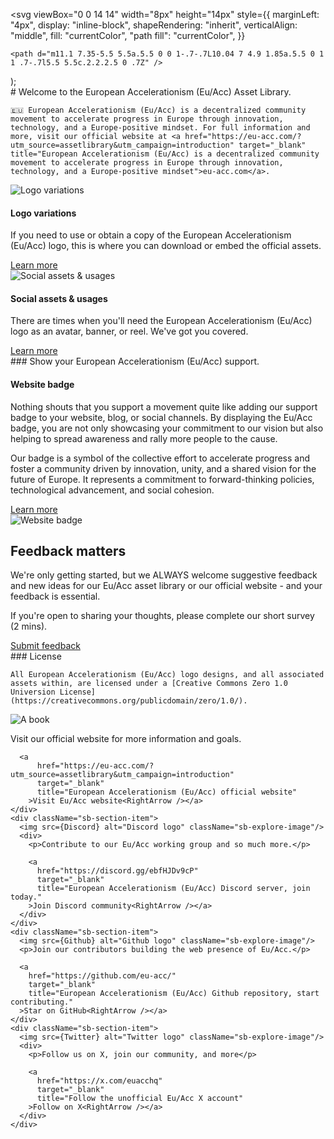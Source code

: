 

  <svg
    viewBox="0 0 14 14"
    width="8px"
    height="14px"
    style={{
      marginLeft: "4px",
      display: "inline-block",
      shapeRendering: "inherit",
      verticalAlign: "middle",
      fill: "currentColor",
      "path fill": "currentColor",
    }}
  >
    <path d="m11.1 7.35-5.5 5.5a.5.5 0 0 1-.7-.7L10.04 7 4.9 1.85a.5.5 0 1 1 .7-.7l5.5 5.5c.2.2.2.5 0 .7Z" />
  </svg>
);

<Meta title="Introduction" />

<div className="sb-container">
  <div className='sb-section-title'>
    # Welcome to the European Accelerationism (Eu/Acc) Asset Library.

    🇪🇺 European Accelerationism (Eu/Acc) is a decentralized community movement to accelerate progress in Europe through innovation, technology, and a Europe-positive mindset. For full information and more, visit our official website at <a href="https://eu-acc.com/?utm_source=assetlibrary&utm_campaign=introduction" target="_blank" title="European Accelerationism (Eu/Acc) is a decentralized community movement to accelerate progress in Europe through innovation, technology, and a Europe-positive mindset">eu-acc.com</a>.
  </div>
  <div className="sb-section">
    <div className="sb-section-item">
      <img
        src={Logos}
        alt="Logo variations"
      />
      <h4 className="sb-section-item-heading">Logo variations</h4>
      <p className="sb-section-item-paragraph">If you need to use or obtain a copy of the European Accelerationism (Eu/Acc) logo, this is where you can download or embed the official assets.</p>
      <a
        href="/?path=/docs/asset-library-logo--docs"
      >Learn more<RightArrow /></a>
    </div>
    <div className="sb-section-item">
      <img
        src={Social}
        alt="Social assets & usages"
      />
      <h4 className="sb-section-item-heading">Social assets & usages</h4>
      <p className="sb-section-item-paragraph">There are times when you'll need the European Accelerationism (Eu/Acc) logo as an avatar, banner, or reel. We've got you covered.</p>
      <a
        href="https://storybook.js.org/docs/writing-stories/decorators/?renderer=vue#context-for-mocking"
      >Learn more<RightArrow /></a>
    </div>
  </div>
</div>
<div className="sb-container">
  <div className='sb-section-title'>
    ### Show your European Accelerationism (Eu/Acc) support.
  </div>

  <div className="sb-section">
    <div className="sb-features-grid">
      <div className="sb-grid-item">
        <h4 className="sb-section-item-heading">Website badge</h4>
        <p className="sb-section-item-paragraph">Nothing shouts that you support a movement quite like adding our support badge to your website, blog, or social channels. By displaying the Eu/Acc badge, you are not only showcasing your commitment to our vision but also helping to spread awareness and rally more people to the cause.</p>
        <p className="sb-section-item-paragraph">Our badge is a symbol of the collective effort to accelerate progress and foster a community driven by innovation, unity, and a shared vision for the future of Europe. It represents a commitment to forward-thinking policies, technological advancement, and social cohesion.</p>
        <a
          href="/?path=/docs/asset-library-badge--docs"
        >Learn more<RightArrow /></a>
      </div>
      <div className="sb-grid-item">
        <img src={Website} alt="Website badge" />
      </div>
    </div>
  </div>
</div>
<div className='sb-addon'>
  <div className='sb-addon-text'>
    <h2>Feedback matters</h2>
    <p className="sb-section-item-paragraph">We're only getting started, but we ALWAYS welcome suggestive feedback and new ideas for our Eu/Acc asset library or our official website - and your feedback is essential.</p>
    <p className="sb-section-item-paragraph">If you're open to sharing your thoughts, please complete our short survey (2 mins).</p>
    <a
        href="https://forms.gle/fiadxd9oxTcnXWAN6"
        target="_blank"
        titl="Submit feedback for Eu/Acc"
      >Submit feedback<RightArrow /></a>
  </div>
</div>
<div className="sb-container">
  <div className='sb-section-title'>
    ### License

    All European Accelerationism (Eu/Acc) logo designs, and all associated assets within, are licensed under a [Creative Commons Zero 1.0 Universion License](https://creativecommons.org/publicdomain/zero/1.0/).
  </div>
</div>

<div className="sb-section sb-socials">
    <div className="sb-section-item">
      <img src={Tutorials} alt="A book" className="sb-explore-image"/>
      <p>Visit our official website for more information and goals.</p>  

      <a
          href="https://eu-acc.com/?utm_source=assetlibrary&utm_campaign=introduction"
          target="_blank"
          title="European Accelerationism (Eu/Acc) official website"
        >Visit Eu/Acc website<RightArrow /></a>
    </div>
    <div className="sb-section-item">
      <img src={Discord} alt="Discord logo" className="sb-explore-image"/>
      <div>
        <p>Contribute to our Eu/Acc working group and so much more.</p>

        <a
          href="https://discord.gg/ebfHJDv9cP"
          target="_blank"
          title="European Accelerationism (Eu/Acc) Discord server, join today."
        >Join Discord community<RightArrow /></a>
      </div>
    </div>
    <div className="sb-section-item">
      <img src={Github} alt="Github logo" className="sb-explore-image"/>
      <p>Join our contributors building the web presence of Eu/Acc.</p>

      <a
        href="https://github.com/eu-acc/"
        target="_blank"
        title="European Accelerationism (Eu/Acc) Github repository, start contributing."
      >Star on GitHub<RightArrow /></a>
    </div>
    <div className="sb-section-item">
      <img src={Twitter} alt="Twitter logo" className="sb-explore-image"/>
      <div>
        <p>Follow us on X, join our community, and more</p>

        <a
          href="https://x.com/euacchq"
          target="_blank"
          title="Follow the unofficial Eu/Acc X account"
        >Follow on X<RightArrow /></a>
      </div>
    </div>
</div>

<style>
  {`
  .sb-container {
    margin-bottom: 48px;
  }

  .sb-section {
    width: 100%;
    display: flex;
    flex-direction: row;
    gap: 20px;
  }

  img {
    object-fit: cover;
  }

  .sb-section-title {
    margin-bottom: 32px;
  }

  .sb-section-title h1 {
    font-size: 30px;
  }

  .sb-section a:not(h1 a, h2 a, h3 a) {
    font-size: 14px;
  }

  .sb-section-item, .sb-grid-item {
    flex: 1;
    display: flex;
    flex-direction: column;
  }

  .sb-section-item-heading {
    padding-top: 20px !important;
    padding-bottom: 5px !important;
    margin: 0 !important;
  }
  .sb-section-item-paragraph {
    margin: 0;
    padding-bottom: 10px;
  }

  .sb-chevron {
    margin-left: 5px;
  }

  .sb-features-grid {
    display: grid;
    grid-template-columns: repeat(2, 1fr);
    grid-gap: 32px 20px;
  }

  .sb-socials {
    display: grid;
    grid-template-columns: repeat(4, 1fr);
  }

  .sb-socials p {
    margin-bottom: 10px;
  }

  .sb-explore-image {
    max-height: 32px;
    align-self: flex-start;
  }

  .sb-addon {
    width: 100%;
    display: flex;
    align-items: center;
    position: relative;
    border-radius: 15px;
    background: #003CB3;
    height: 280px;
    margin-bottom: 48px;
    overflow: hidden;
  }

  .sb-addon-text {
    padding-left: 48px;
    max-width: 360px;
  }

  .sb-addon-text h2 {
    padding-top: 0px;
    color: #fff;
  }

  .sb-addon-text p {
    color: #fff;
  }

  .sb-addon-text a {
    color: #fff;
    font-weight: 700;
  }

  @media screen and (max-width: 600px) {
    .sb-section {
      flex-direction: column;
    }

    .sb-features-grid {
      grid-template-columns: repeat(1, 1fr);
    }

    .sb-socials {
      grid-template-columns: repeat(2, 1fr);
    }

    .sb-addon {
      height: 280px;
      align-items: flex-start;
      padding-top: 32px;
      overflow: hidden;
    }

    .sb-addon-text {
      padding-left: 24px;
    }

    .sb-addon-img {
      right: 0;
      left: 0;
      top: 130px;
      bottom: 0;
      overflow: hidden;
      height: auto;
      width: 124%;
    }

    .sb-addon-img img {
      width: 1200px;
      transform: rotate(-12deg);
      margin-left: 0;
      margin-top: 48px;
      margin-bottom: -40px;
      margin-left: -24px;
    }
  }
  `}
</style>
